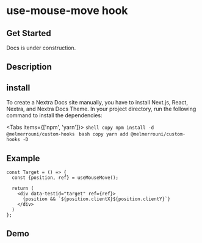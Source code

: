 # use-mouse-move hook

## Get Started


<Callout type="warning" emoji="⚠️">
  Docs is under construction.
</Callout>

## Description

## install

To create a Nextra Docs site manually, you have to install Next.js, React, Nextra, and Nextra Docs Theme. In your project directory, run the following command to install the dependencies:


<Tabs items={['npm', 'yarn']}>
  <Tab>
    ```shell copy
      npm install -d @melmerrouni/custom-hooks
      ```
  </Tab>
  <Tab>
    ```bash copy
     yarn add @melmerrouni/custom-hooks -D
    ```
  </Tab>
</Tabs>

## Example

```tsx filename="demo.tsx" copy
const Target = () => {
  const {position, ref} = useMouseMove();
  
  return (
    <div data-testid="target" ref={ref}>
      {position && `${position.clientX}${position.clientY}`}
    </div>
  )
};
```

## Demo 

 
<UseMouseMoveHookDemo/>